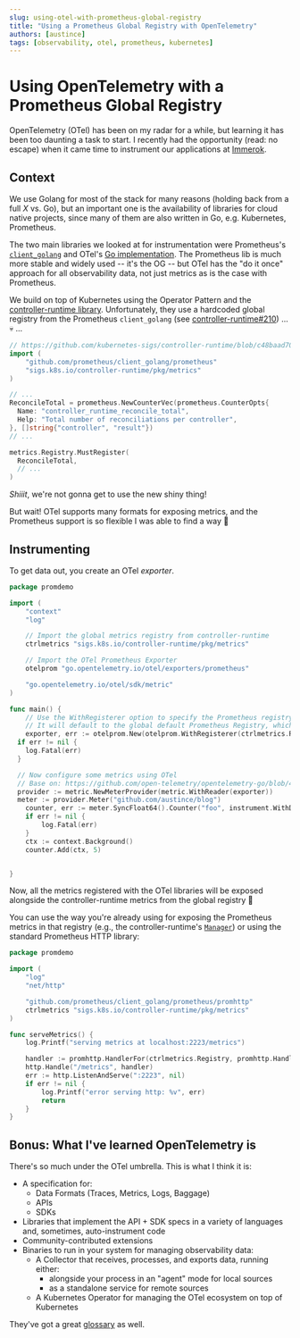 ```yaml
---
slug: using-otel-with-prometheus-global-registry
title: "Using a Prometheus Global Registry with OpenTelemetry"
authors: [austince]
tags: [observability, otel, prometheus, kubernetes]
---
```


# Using OpenTelemetry with a Prometheus Global Registry

OpenTelemetry (OTel) has been on my radar for a while, but learning it has been too daunting a task to start.
I recently had the opportunity (read: no escape) when it came time to instrument our applications at
[Immerok](https://immerok.io).

<!--truncate-->

## Context

We use Golang for most of the stack for many reasons (holding back from a full *X* vs. Go), but an important one is
the availability of libraries for cloud native projects, since many of them are also written in Go, e.g. Kubernetes,
Prometheus.

The two main libraries we looked at for instrumentation were Prometheus's [`client_golang`](https://github.com/prometheus/client_golang)
and OTel's [Go implementation](https://github.com/open-telemetry/opentelemetry-go). The Prometheus lib is much more stable
and widely used -- it's the OG -- but OTel has the "do it once" approach for all observability data, not just metrics
as is the case with Prometheus.

We build on top of Kubernetes using the Operator Pattern and the [controller-runtime library](https://github.com/kubernetes-sigs/controller-runtime).
Unfortunately, they use a hardcoded global registry from the Prometheus `client_golang` (see [controller-runtime#210](https://github.com/kubernetes-sigs/controller-runtime/issues/210))
... :skull: ...

```go
// https://github.com/kubernetes-sigs/controller-runtime/blob/c48baad70c539a2efb8dfe8850434ecc721c1ee1/pkg/internal/controller/metrics/metrics.go
import (
	"github.com/prometheus/client_golang/prometheus"
	"sigs.k8s.io/controller-runtime/pkg/metrics"
)

// ...
ReconcileTotal = prometheus.NewCounterVec(prometheus.CounterOpts{
  Name: "controller_runtime_reconcile_total",
  Help: "Total number of reconciliations per controller",
}, []string{"controller", "result"})
// ...

metrics.Registry.MustRegister(
  ReconcileTotal,
  // ...
)
```

_Shiiit_, we're not gonna get to use the new shiny thing!

But wait! OTel supports many formats for exposing metrics, and the Prometheus support is so flexible I was able to
find a way :muscle:

## Instrumenting

To get data out, you create an OTel _exporter_.

```go
package promdemo

import (
	"context"
	"log"

	// Import the global metrics registry from controller-runtime
	ctrlmetrics "sigs.k8s.io/controller-runtime/pkg/metrics"

	// Import the OTel Prometheus Exporter
	otelprom "go.opentelemetry.io/otel/exporters/prometheus"

	"go.opentelemetry.io/otel/sdk/metric"
)

func main() {
	// Use the WithRegisterer option to specify the Prometheus registry to use.
	// It will default to the global default Prometheus Registry, which is not used by controller-runtime.
	exporter, err := otelprom.New(otelprom.WithRegisterer(ctrlmetrics.Registry))
  if err != nil {
    log.Fatal(err)
  }

  // Now configure some metrics using OTel
  // Base on: https://github.com/open-telemetry/opentelemetry-go/blob/404f999fd0315a36be322f35c6b9b74746808028/example/prometheus/main.go
  provider := metric.NewMeterProvider(metric.WithReader(exporter))
  meter := provider.Meter("github.com/austince/blog")
  	counter, err := meter.SyncFloat64().Counter("foo", instrument.WithDescription("a simple counter"))
	if err != nil {
		log.Fatal(err)
	}
	ctx := context.Background()
	counter.Add(ctx, 5)


}
```

Now, all the metrics registered with the OTel libraries will be exposed alongside the controller-runtime metrics from the
global registry :tada:

You can use the way you're already using for exposing the Prometheus metrics in that registry
(e.g., the controller-runtime's [`Manager`](https://pkg.go.dev/sigs.k8s.io/controller-runtime@v0.13.1/pkg/manager#Manager))
or using the standard Prometheus HTTP library:

```go
package promdemo

import (
	"log"
	"net/http"

	"github.com/prometheus/client_golang/prometheus/promhttp"
	ctrlmetrics "sigs.k8s.io/controller-runtime/pkg/metrics"
)

func serveMetrics() {
	log.Printf("serving metrics at localhost:2223/metrics")

	handler := promhttp.HandlerFor(ctrlmetrics.Registry, promhttp.HandlerOpts{})
	http.Handle("/metrics", handler)
	err := http.ListenAndServe(":2223", nil)
	if err != nil {
		log.Printf("error serving http: %v", err)
		return
	}
}
```


## Bonus: What I've learned OpenTelemetry is

There's so much under the OTel umbrella. This is what I think it is:

* A specification for:
  * Data Formats (Traces, Metrics, Logs, Baggage)
  * APIs
  * SDKs
* Libraries that implement the API + SDK specs in a variety of languages and, sometimes, auto-instrument code
* Community-contributed extensions
* Binaries to run in your system for managing observability data:
  * A Collector that receives, processes, and exports data, running either:
    * alongside your process in an "agent" mode for local sources
    * as a standalone service for remote sources
  * A Kubernetes Operator for managing the OTel ecosystem on top of Kubernetes

They've got a great [glossary](https://opentelemetry.io/docs/concepts/glossary/) as well.

<Discussion title="2022-11-28-using-otel-with-prometheus-global-registry"/>

